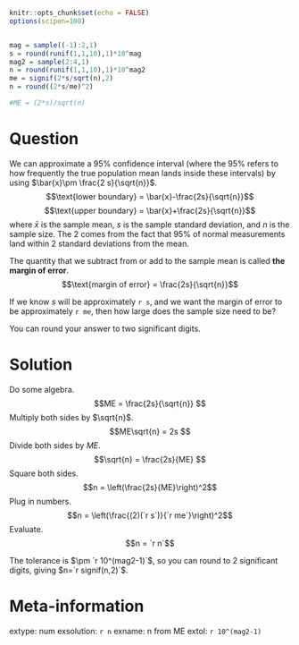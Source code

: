 ```r
knitr::opts_chunk$set(echo = FALSE)
options(scipen=100)


mag = sample((-1):2,1)
s = round(runif(1,1,10),1)*10^mag
mag2 = sample(2:4,1)
n = round(runif(1,1,10),1)*10^mag2
me = signif(2*s/sqrt(n),2)
n = round((2*s/me)^2)

#ME = (2*s)/sqrt(n)
```

Question
========

We can approximate a 95% confidence interval (where the 95% refers to how frequently the true population mean lands inside these intervals) by using $\bar{x}\pm \frac{2 s}{\sqrt{n}}$.
$$\text{lower boundary} = \bar{x}-\frac{2s}{\sqrt{n}}$$
$$\text{upper boundary} = \bar{x}+\frac{2s}{\sqrt{n}}$$
where $\bar{x}$ is the sample mean, $s$ is the sample standard deviation, and $n$ is the sample size. The 2 comes from the fact that 95% of normal measurements land within 2 standard deviations from the mean.

The quantity that we subtract from or add to the sample mean is called **the margin of error**.
$$\text{margin of error} = \frac{2s}{\sqrt{n}}$$

If we know $s$ will be approximately `r s`, and we want the margin of error to be approximately `r me`, then how large does the sample size need to be?

You can round your answer to two significant digits.



Solution
========

Do some algebra.
$$ME = \frac{2s}{\sqrt{n}} $$
Multiply both sides by $\sqrt{n}$.
$$ME\sqrt{n} = 2s $$
Divide both sides by $ME$.
$$\sqrt{n} = \frac{2s}{ME} $$
Square both sides.
$$n  = \left(\frac{2s}{ME}\right)^2$$
Plug in numbers.
$$n  = \left(\frac{(2)(`r s`)}{`r me`}\right)^2$$
Evaluate.
$$n  = `r n`$$

The tolerance is $\pm `r 10^(mag2-1)`$, so you can round to 2 significant digits, giving $n=`r signif(n,2)`$.


Meta-information
================
extype: num
exsolution: `r n`
exname: n from ME
extol: `r 10^(mag2-1)`

